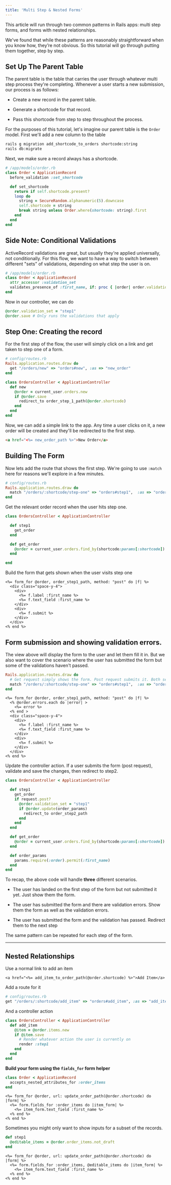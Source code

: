 ```yaml
---
title: 'Multi Step & Nested Forms'
---
```


This article will run through two common patterns in Rails apps: multi step forms, and forms with nested relationships.

We've found that while these patterns are reasonably straightforward when you know how, they’re not obvious. So this tutorial will go through putting them together, step by step.

## Set Up The Parent Table

The parent table is the table that carries the user through whatever multi step process they're completing. Whenever a user starts a new submission, our process is as follows:

* Create a new record in the parent table.

* Generate a shortcode for that record.

* Pass this shortcode from step to step throughout the process.

For the purposes of this tutorial, let's imagine our parent table is the `Order` model. First we'll add a new column to the table

```bash
rails g migration add_shortcode_to_orders shortcode:string
rails db:migrate
```

Next, we make sure a record always has a shortcode.

```ruby
# /app/models/order.rb
class Order < ApplicationRecord
  before_validation :set_shortcode

  def set_shortcode
    return if self.shortcode.present?
    loop do
      string = SecureRandom.alphanumeric(5).downcase
      self.shortcode = string
      break string unless Order.where(shortcode: string).first
    end
  end
end
```

## Side Note: Conditional Validations

ActiveRecord validations are great, but usually they're applied universally, not conditionally. For this flow, we want to have a way to switch between different "sets" of validations, depending on what step the user is on.

```ruby
# /app/models/order.rb
class Order < ApplicationRecord
  attr_accessor :validation_set
  validates_presence_of :first_name, if: proc { |order| order.validation_set == "step1" }
end
```

Now in our controller, we can do

```ruby
@order.validation_set = "step1"
@order.save # Only runs the validations that apply
```

## Step One: Creating the record

For the first step of the flow, the user will simply click on a link and get taken to step one of a form.

```ruby
# config/routes.rb
Rails.application.routes.draw do
  get "/orders/new" => "orders#new", :as => "new_order"
end
```

```ruby
class OrdersController < ApplicationController
  def new
    @order = current_user.orders.new
    if @order.save 
      redirect_to order_step_1_path(@order.shortcode)
    end
  end
end
```

Now, we can add a simple link to the app. Any time a user clicks on it, a new order will be created and they'll be redirected to the first step.

```html
<a href="<%= new_order_path %>">New Order</a>
```

## Building The Form

Now lets add the route that shows the first step. We're going to use `:match` here for reasons we'll explore in a few minutes.

```ruby
# config/routes.rb
Rails.application.routes.draw do
  match "/orders/:shortcode/step-one" => "orders#step1",  :as => "order_step1", :via => [:get,:post]
end
```

Get the relevant order record when the user hits step one.

```ruby
class OrdersController < ApplicationController

  def step1
    get_order
  end

  def get_order
    @order = current_user.orders.find_by(shortcode:params[:shortcode])
  end

end
```

Build the form that gets shown when the user visits step one

```erb
<%= form_for @order, order_step1_path, method: "post" do |f| %>
  <div class="space-y-4">
    <div>
      <%= f.label :first_name %>
      <%= f.text_field :first_name %>
    </div>
    <div>
      <%= f.submit %>
    </div>
  </div>
<% end %> 
```

## Form submission and showing validation errors.

The view above will display the form to the user and let them fill it in. But we also want to cover the scenario where the user has submitted the form but some of the validations haven't passed.

```ruby
Rails.application.routes.draw do
  # Get request simply shows the form. Post request submits it. Both serve the step1.html.erb partial
  match "/orders/:shortcode/step-one" => "orders#step1",  :as => "order_step1", :via => [:get,:post]
end
```

```erb
<%= form_for @order, order_step1_path, method: "post" do |f| %>
  <% @order.errors.each do |error| >
    <%= error %>
  <% end >
  <div class="space-y-4">
    <div>
      <%= f.label :first_name %>
      <%= f.text_field :first_name %>
    </div>
    <div>
      <%= f.submit %>
    </div>
  </div>
<% end %> 
```

Update the controller action. If a user submits the form (post request), validate and save the changes, then redirect to step2.

```ruby
class OrdersController < ApplicationController

  def step1
    get_order
    if request.post?
      @order.validation_set = "step1"
      if @order.update(order_params)
        redirect_to order_step2_path
      end
    end
  end

  def get_order
    @order = current_user.orders.find_by(shortcode:params[:shortcode])
  end

  def order_params
    params.require(:order).permit(:first_name)
  end
end
```

To recap, the above code will handle **three** different scenarios.

* The user has landed on the first step of the form but not submitted it yet. Just show them the form.

* The user has submitted the form and there are validation errors. Show them the form as well as the validation errors.

* The user has submitted the form and the validation has passed. Redirect them to the next step

The same pattern can be repeated for each step of the form.

***

## Nested Relationships

Use a normal link to add an item

```erb
<a href="<%= add_item_to_order_path(@order.shortcode) %>">Add Item</a>
```

Add a route for it

```ruby
# config/routes.rb
get "/orders/:shortcode/add_item" => "orders#add_item", :as => "add_item"
```

And a controller action

```ruby
class OrdersController < ApplicationController
  def add_item
    @item = @order.items.new
    if @item.save 
      # Render whatever action the user is currently on
      render :step1
    end
  end
end
```

**Build your form using the `fields_for` form helper**

```ruby
class Order < ApplicationRecord
  accepts_nested_attributes_for :order_items
end
```

```erb
<%= form_for @order, url: update_order_path(@order.shortcode) do |form| %>
  <%= form.fields_for :order_items do |item_form| %>
    <%= item_form.text_field :first_name %> 
  <% end %>
<% end %>
```

Sometimes you might only want to show inputs for a subset of the records.

```ruby
def step1
  @editable_items = @order.order_items.not_draft
end
```

```erb
<%= form_for @order, url: update_order_path(@order.shortcode) do |form| %>
  <%= form.fields_for :order_items, @editable_items do |item_form| %>
    <%= item_form.text_field :first_name %> 
  <% end %>
<% end %>
```